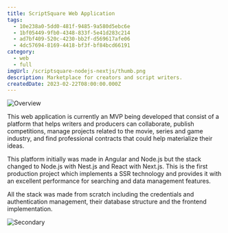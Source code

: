 ```yaml
---
title: ScriptSquare Web Application
tags:
  - 10e238a0-5dd0-481f-9485-9a580d5ebc6e
  - 1bf05449-9fb0-4348-833f-5e41d283c214
  - ad7bf409-520c-4230-bb2f-d569617afe06
  - 4dc57694-8169-4418-bf3f-bf84bcd66191
category:
  - web
  - full
imgUrl: /scriptsquare-nodejs-nextjs/thumb.png
description: Marketplace for creators and script writers.
createdDate: 2023-02-22T08:00:00.000Z
---
```


![Overview](/scriptsquare-nodejs-nextjs/1.jpg)

This web application is currently an MVP being developed that consist of a platform that helps writers and producers can collaborate, publish competitions, manage projects related to the movie, series and game industry, and find professional contracts that could help materialize their ideas.

This platform initially was made in Angular and Node.js but the stack changed to Node.js with Nest.js and React with Next.js. This is the first production project which implements a SSR technology and provides it with an excellent performance for searching and data management features.

All the stack was made from scratch including the credentials and authentication management, their database structure and the frontend implementation.

![Secondary](/scriptsquare-nodejs-nextjs/2.jpg)
